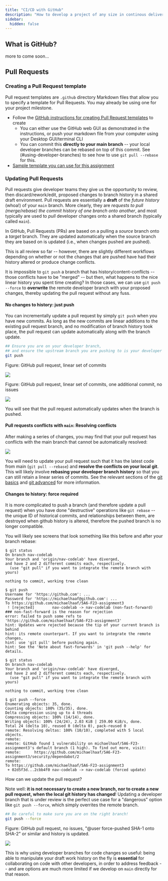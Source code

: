 ```yaml
---
title: "CI/CD with GitHub"
description: "How to develop a project of any size in continous delivery and deployment using modern GitHub techniques"
sidebar:
  hidden: false
---
```



## What is GitHub?

more to come soon...

## Pull Requests

### Creating a Pull Request template

Pull request templates are `.github` directory Markdown files that allow you to specify a template for Pull Requests. You may already be using one for your project milestone.
- Follow the [GitHub instructions for creating Pull Request templates](https://docs.github.com/en/communities/using-templates-to-encourage-useful-issues-and-pull-requests/creating-a-pull-request-template-for-your-repository) to create 
  - You can either use the GitHub web GUI as demonstrated in the instructions, or push your markdown file from your computer using your Desktop GUI/terminal CLI 
  - You can commit this **directly to your main branch** -- your local developer branches can be rebased on top of this commit. See (#using-developer-branches) to see how to use `git pull --rebase` for this.
- [Sample template you can use for this assignment](https://github.com/michaelhaaf/5A6-F23-assignment3/blob/main/.github/pull_request_template.md)


### Updating Pull Requests

Pull requests give developer teams they give us the opportunity to review, then discard/rework/edit, proposed changes to branch history in a shared draft environment. Pull requests are essentially a **draft** of the *future history* (whoa!) of your `main` branch. More clearly, they are *requests to pull (merge/rebase) the commit history of one branch onto another*, and most typically are used to *pull* developer changes onto a shared branch (typically called `main`). 

In GitHub, Pull Requests (PRs) are based on a pulling a *source* branch onto a *target* branch. They are updated automatically when the source branch they are based on is updated (i.e., when changes pushed are pushed).

This is all review so far -- however, there are slightly different workflows depending on whether or not the changes that are pushed have had their history altered or produce change conflicts. 

It is impossible to `git push` a branch that has history/content-conflicts -- those conflicts have to be "merged" -- but then, what happens to the nice linear history you spent time creating? In those cases, we can use `git push --force` to **overwrite** the remote developer branch with your proposed changes, thereby updating the pull request without any fuss.

#### No changes to history: just push

You can incrementally update a pull request by simply `git push` when you have new commits. As long as the new commits are linear additions to the existing pull request branch, and no modification of branch history took place, the pull request can update automatically along with the branch update.

```bash
## Ensure you are on your developer branch,
## and ensure the upstream branch you are pushing to is your developer branch
git push
```

<Tabs>
  <TabItem label="PR before git push">

  Figure: GitHub pull request, linear set of commits

  ![](./img/before_pr_push.png)

  </TabItem>
  <TabItem label="PR after git push">
    
  Figure: GitHub pull request, linear set of commits, one additional commit, no issues

  ![](./img/after_pr_push.png)

  </TabItem>
</Tabs>

You will see that the pull request automatically updates when the branch is pushed.

#### Pull requests conflicts with `main`: Resolving conflicts

After making a series of changes, you may find that your pull request has conflicts with the main branch that cannot be automatically resolved:

![](./img/branch_has_conflicts.png)

You will need to update your pull request such that it has the latest code from main (`git pull --rebase`) and **resolve the conflicts on your local git**. This will likely involve **rebasing your developer branch history** so that you can still retain a linear series of commits. See the relevant sections of the [git basics](/5A6-F23/lectures/development/01-git-basics/) and [git advanced](/5A6-F23/lectures/development/02-git-advanced/) for more information.

#### Changes to history: force required

It is more complicated to push a branch (and therefore update a pull request) when you have done "destructive" operations like `git rebase` -- the unique ID of historical commits, and relationships between them, are destroyed when github history is altered, therefore the pushed branch is no longer compatible. 

You will likely see screens that look something like this before and after your branch rebase:

<Tabs>
  <TabItem label="git push attempt after rebase">

```
$ git status
On branch nav-codelab
Your branch and 'origin/nav-codelab' have diverged,
and have 2 and 2 different commits each, respectively.
  (use "git pull" if you want to integrate the remote branch with yours)

nothing to commit, working tree clean

$ git push
Username for 'https://github.com': ...
Password for 'https://michaelhaaf@github.com': ...
To https://github.com/michaelhaaf/5A6-F23-assignment3
 ! [rejected]        nav-codelab -> nav-codelab (non-fast-forward)  ### non-fast-forward is the reason for rejection
error: failed to push some refs to 'https://github.com/michaelhaaf/5A6-F23-assignment3'
hint: Updates were rejected because the tip of your current branch is behind
hint: its remote counterpart. If you want to integrate the remote changes,
hint: use 'git pull' before pushing again.
hint: See the 'Note about fast-forwards' in 'git push --help' for details.
```

  </TabItem>
  <TabItem label="git push --force after rebase">

```
$ git status
On branch nav-codelab
Your branch and 'origin/nav-codelab' have diverged,
and have 2 and 2 different commits each, respectively.
  (use "git pull" if you want to integrate the remote branch with yours)

nothing to commit, working tree clean

$ git push --force
Enumerating objects: 35, done.
Counting objects: 100% (35/35), done.
Delta compression using up to 4 threads
Compressing objects: 100% (14/14), done.
Writing objects: 100% (24/24), 2.03 KiB | 259.00 KiB/s, done.
Total 24 (delta 10), reused 0 (delta 0), pack-reused 0
remote: Resolving deltas: 100% (10/10), completed with 5 local objects.
remote: 
remote: GitHub found 1 vulnerability on michaelhaaf/5A6-F23-assignment3's default branch (1 high). To find out more, visit:
remote:      https://github.com/michaelhaaf/5A6-F23-assignment3/security/dependabot/2
remote: 
To https://github.com/michaelhaaf/5A6-F23-assignment3
 + 02d5f3d...2cbb4f0 nav-codelab -> nav-codelab (forced update)
```

  </TabItem>

</Tabs>

How can we update the pull request?

Note well: **it is not necessary to create a new branch, nor to create a new pull request, when the local git history has changed**! Updating a developer branch that is under review is the perfect use case for a "dangerous" option like `git push --force`, which simply overrites the remote branch.

```bash
## Be careful to make sure you are on the right branch!
git push --force
```

<Tabs>
  <TabItem label="PR after git push --force (changed history)">
    
  Figure: GitHub pull request, no issues, "@user force-pushed SHA-1 onto SHA-2" or similar and history is updated.

  ![](./img/after_force_push.png)

  </TabItem>
</Tabs>

This is why using developer branches for code changes so useful: being able to manipulate your draft work history on the fly is **essential** for collaborating on code with other developers, in order to address feedback -- and are options are much more limited if we develop on `main` directly for that reason.
